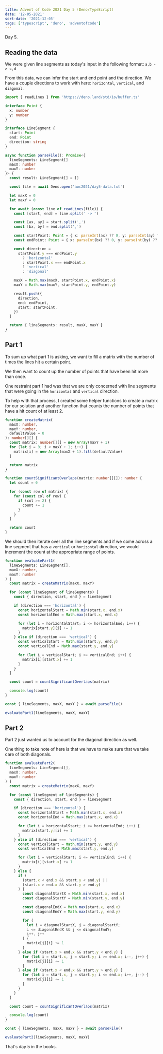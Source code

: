 ```yaml
---
title: Advent of Code 2021 Day 5 (Deno/TypeScript)
date: '12-05-2021'
sort-date: '2021-12-05'
tags: ['typescript', 'deno', 'adventofcode']
---
```


Day 5.

## Reading the data

We were given line segments as today's input in the following format: `a,b -> c,d`

From this data, we can infer the start and end point and the direction. We have a couple
directions to work with here: `horizontal`, `vertical`, and `diagonal`.

```typescript
import { readLines } from 'https://deno.land/std/io/buffer.ts'

interface Point {
  x: number
  y: number
}

interface LineSegment {
  start: Point
  end: Point
  direction: string
}

async function parseFile(): Promise<{
  lineSegments: LineSegment[]
  maxX: number
  maxY: number
}> {
  const result: LineSegment[] = []

  const file = await Deno.open('aoc2021/day5-data.txt')

  let maxX = 0
  let maxY = 0

  for await (const line of readLines(file)) {
    const [start, end] = line.split(' -> ')

    const [ax, ay] = start.split(',')
    const [bx, by] = end.split(',')

    const startPoint: Point = { x: parseInt(ax) ?? 0, y: parseInt(ay) ?? 0 }
    const endPoint: Point = { x: parseInt(bx) ?? 0, y: parseInt(by) ?? 0 }

    const direction =
      startPoint.y === endPoint.y
        ? 'horizontal'
        : startPoint.x === endPoint.x
        ? 'vertical'
        : 'diagonal'

    maxX = Math.max(maxX, startPoint.x, endPoint.x)
    maxY = Math.max(maxY, startPoint.y, endPoint.y)

    result.push({
      direction,
      end: endPoint,
      start: startPoint,
    })
  }

  return { lineSegments: result, maxX, maxY }
}
```

## Part 1

To sum up what part 1 is asking, we want to fill a matrix with the number of times the lines hit a certain point.

We then want to count up the number of points that have been hit more than once.

One restraint part 1 had was that we are only concerned with line segments that were going in the `horizontal` and `vertical` direction.

To help with that process, I created some helper functions to create a matrix for our solution and another function
that counts the number of points that have a hit count of at least 2.

```typescript
function createMatrix(
  maxX: number,
  maxY: number,
  defaultValue = 0
): number[][] {
  const matrix: number[][] = new Array(maxY + 1)
  for (let i = 0; i < maxY + 1; i++) {
    matrix[i] = new Array(maxX + 1).fill(defaultValue)
  }

  return matrix
}

function countSignificantOverlaps(matrix: number[][]): number {
  let count = 0

  for (const row of matrix) {
    for (const col of row) {
      if (col >= 2) {
        count += 1
      }
    }
  }

  return count
}
```

We should then iterate over all the line segments and if we come across a line segment that has a `vertical` or `horizontal` direction,
we would increment the count at the appropriate range of points.

```typescript
function evaluatePart1(
  lineSegments: LineSegment[],
  maxX: number,
  maxY: number
) {
  const matrix = createMatrix(maxX, maxY)

  for (const lineSegment of lineSegments) {
    const { direction, start, end } = lineSegment

    if (direction === 'horizontal') {
      const horizontalStart = Math.min(start.x, end.x)
      const horizontalEnd = Math.max(start.x, end.x)

      for (let i = horizontalStart; i <= horizontalEnd; i++) {
        matrix[start.y][i] += 1
      }
    } else if (direction === 'vertical') {
      const verticalStart = Math.min(start.y, end.y)
      const verticalEnd = Math.max(start.y, end.y)

      for (let i = verticalStart; i <= verticalEnd; i++) {
        matrix[i][start.x] += 1
      }
    }
  }

  const count = countSignificantOverlaps(matrix)

  console.log(count)
}

const { lineSegments, maxX, maxY } = await parseFile()

evaluatePart1(lineSegments, maxX, maxY)
```

## Part 2

Part 2 just wanted us to account for the diagonal direction as well.

One thing to take note of here is that we have to make sure that we take care of both diagonals.

```typescript
function evaluatePart2(
  lineSegments: LineSegment[],
  maxX: number,
  maxY: number
) {
  const matrix = createMatrix(maxX, maxY)

  for (const lineSegment of lineSegments) {
    const { direction, start, end } = lineSegment

    if (direction === 'horizontal') {
      const horizontalStart = Math.min(start.x, end.x)
      const horizontalEnd = Math.max(start.x, end.x)

      for (let i = horizontalStart; i <= horizontalEnd; i++) {
        matrix[start.y][i] += 1
      }
    } else if (direction === 'vertical') {
      const verticalStart = Math.min(start.y, end.y)
      const verticalEnd = Math.max(start.y, end.y)

      for (let i = verticalStart; i <= verticalEnd; i++) {
        matrix[i][start.x] += 1
      }
    } else {
      if (
        (start.x < end.x && start.y < end.y) ||
        (start.x > end.x && start.y > end.y)
      ) {
        const diagonalStartX = Math.min(start.x, end.x)
        const diagonalStartY = Math.min(start.y, end.y)

        const diagonalEndX = Math.max(start.x, end.x)
        const diagonalEndY = Math.max(start.y, end.y)

        for (
          let i = diagonalStartX, j = diagonalStartY;
          i <= diagonalEndX && j <= diagonalEndY;
          i++, j++
        ) {
          matrix[j][i] += 1
        }
      } else if (start.x > end.x && start.y < end.y) {
        for (let i = start.x, j = start.y; i >= end.x; i--, j++) {
          matrix[j][i] += 1
        }
      } else if (start.x < end.x && start.y > end.y) {
        for (let i = start.x, j = start.y; i <= end.x; i++, j--) {
          matrix[j][i] += 1
        }
      }
    }
  }

  const count = countSignificantOverlaps(matrix)

  console.log(count)
}

const { lineSegments, maxX, maxY } = await parseFile()

evaluatePart2(lineSegments, maxX, maxY)
```

That's day 5 in the books.
